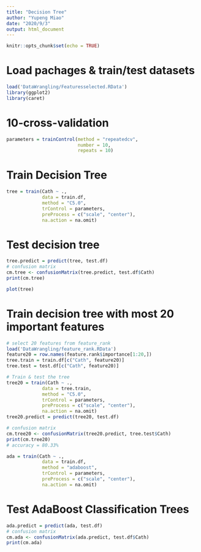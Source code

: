 ```yaml
---
title: "Decision Tree"
author: "Yupeng Miao"
date: "2020/9/3"
output: html_document
---
```


```r
knitr::opts_chunk$set(echo = TRUE)
```

# Load pachages & train/test datasets
```r
load('DataWrangling/Featuresselected.RData')
library(ggplot2)
library(caret)

```
# 10-cross-validation
```r
parameters = trainControl(method = "repeatedcv", 
                          number = 10, 
                          repeats = 10)
```
# Train Decision Tree
```r
tree = train(Cath ~ .,
             data = train.df,
             method = "C5.0",
             trControl = parameters,
             preProcess = c("scale", "center"),
             na.action = na.omit)
```
# Test decision tree
```r
tree.predict = predict(tree, test.df)
# confusion matrix
cm.tree <- confusionMatrix(tree.predict, test.df$Cath)
print(cm.tree)
```
```r
plot(tree)
```

# Train decision tree with most 20 important features
```r
# select 20 features from feature_rank
load('DataWrangling/feature_rank.RData')
feature20 = row.names(feature.rank$importance[1:20,])
tree.train = train.df[c("Cath", feature20)]
tree.test = test.df[c("Cath", feature20)]

```
```r
# Train & test the tree
tree20 = train(Cath ~ .,
             data = tree.train,
             method = "C5.0",
             trControl = parameters,
             preProcess = c("scale", "center"),
             na.action = na.omit)
tree20.predict = predict(tree20, test.df)
```
```r
# confusion matrix
cm.tree20 <- confusionMatrix(tree20.predict, tree.test$Cath)
print(cm.tree20)
# accuracy = 80.33%
```

```r
ada = train(Cath ~ .,
             data = train.df,
             method = "adaboost",
             trControl = parameters,
             preProcess = c("scale", "center"),
             na.action = na.omit)
```
# Test AdaBoost Classification Trees
```r
ada.predict = predict(ada, test.df)
# confusion matrix
cm.ada <- confusionMatrix(ada.predict, test.df$Cath)
print(cm.ada)
```

